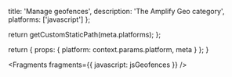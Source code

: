 
  title: 'Manage geofences',
  description: 'The Amplify Geo category',
  platforms: ['javascript']
};

  return getCustomStaticPath(meta.platforms);
};

  return {
    props: {
      platform: context.params.platform,
      meta
    }
  };
}


<Fragments fragments={{ javascript: jsGeofences }} />
